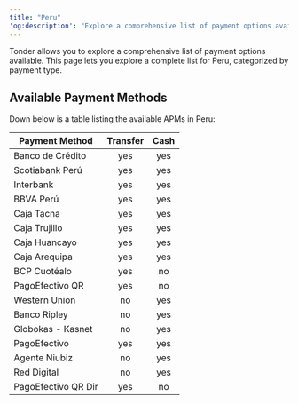 ```yaml
---
title: "Peru"
'og:description': "Explore a comprehensive list of payment options available in Peru with Tonder, categorized by payment type."
---
```


Tonder allows you to explore a comprehensive list of payment options available. This page lets you explore a complete list for Peru, categorized by payment type. 

## Available Payment Methods

Down below is a table listing the available APMs in Peru:

| Payment Method                     | Transfer | Cash |
|------------------------------------|:--------:|:----:|
| Banco de Crédito                    |yes     |yes|
| Scotiabank Perú                     |yes     |yes|
| Interbank                           |yes     |yes|
| BBVA Perú                           |yes     |yes|
| Caja Tacna                          |yes     |yes|
| Caja Trujillo                       |yes     |yes|
| Caja Huancayo                       |yes     |yes|
| Caja Arequipa                       |yes     |yes|
| BCP Cuotéalo                        |yes     |no|
| PagoEfectivo QR                     |yes     |no|
| Western Union                       |no      |yes|
| Banco Ripley                        |no      |yes|
| Globokas - Kasnet                   |no      |yes|
| PagoEfectivo                        |yes     |yes|
| Agente Niubiz                       |no      |yes|
| Red Digital                         |no      |yes|
| PagoEfectivo QR Dir                 |yes     |no|
